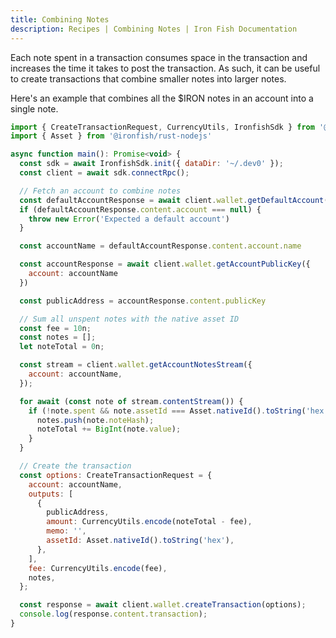 ```yaml
---
title: Combining Notes
description: Recipes | Combining Notes | Iron Fish Documentation
---
```


Each note spent in a transaction consumes space in the transaction and increases the time it
takes to post the transaction. As such, it can be useful to create transactions that combine smaller
notes into larger notes.

Here's an example that combines all the $IRON notes in an account into a single note.

```js
import { CreateTransactionRequest, CurrencyUtils, IronfishSdk } from '@ironfish/sdk'
import { Asset } from '@ironfish/rust-nodejs'

async function main(): Promise<void> {
  const sdk = await IronfishSdk.init({ dataDir: '~/.dev0' });
  const client = await sdk.connectRpc();

  // Fetch an account to combine notes
  const defaultAccountResponse = await client.wallet.getDefaultAccount();
  if (defaultAccountResponse.content.account === null) {
    throw new Error('Expected a default account')
  }

  const accountName = defaultAccountResponse.content.account.name

  const accountResponse = await client.wallet.getAccountPublicKey({
    account: accountName
  })

  const publicAddress = accountResponse.content.publicKey

  // Sum all unspent notes with the native asset ID
  const fee = 10n;
  const notes = [];
  let noteTotal = 0n;

  const stream = client.wallet.getAccountNotesStream({
    account: accountName,
  });

  for await (const note of stream.contentStream()) {
    if (!note.spent && note.assetId === Asset.nativeId().toString('hex')) {
      notes.push(note.noteHash);
      noteTotal += BigInt(note.value);
    }
  }

  // Create the transaction
  const options: CreateTransactionRequest = {
    account: accountName,
    outputs: [
      {
        publicAddress,
        amount: CurrencyUtils.encode(noteTotal - fee),
        memo: '',
        assetId: Asset.nativeId().toString('hex'),
      },
    ],
    fee: CurrencyUtils.encode(fee),
    notes,
  };

  const response = await client.wallet.createTransaction(options);
  console.log(response.content.transaction);
}
```

